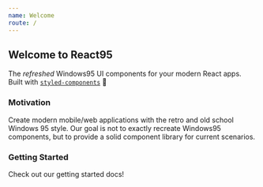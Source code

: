```yaml
---
name: Welcome
route: /
---
```



## Welcome to React95

The _refreshed_ Windows95 UI components for your modern React apps. Built with [`styled-components`](https://github.com/styled-components/styled-components) 💅

### Motivation

Create modern mobile/web applications with the retro and old school Windows 95 style. Our goal is not to exactly recreate Windows95 components, but to provide a solid component library for current scenarios.

### Getting Started

<span>Check out our <Link to='/installation'>getting started</Link> docs!</span>
